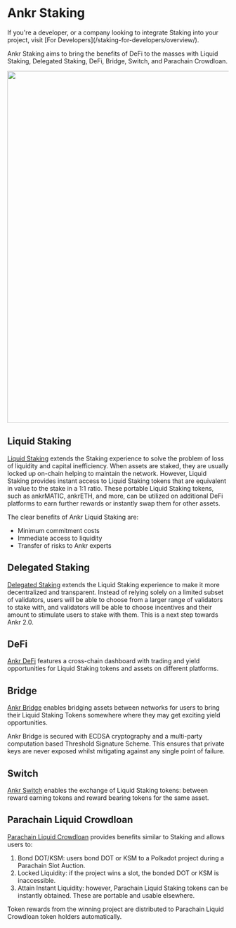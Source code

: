 
# Ankr Staking

<Callout type="tip">
If you're a developer, or a company looking to integrate Staking into your project, visit [For Developers](/staking-for-developers/overview/).
</Callout>

Ankr Staking aims to bring the benefits of DeFi to the masses with Liquid Staking, Delegated Staking, DeFi, Bridge, Switch, and Parachain Crowdloan.
<br/>

<img src="/docs/build/staking.png" class="responsive-pic" width="800" />



## Liquid Staking
[Liquid Staking](/liquid-staking/overview/) extends the Staking experience to solve the problem of loss of liquidity and capital inefficiency.
When assets are staked, they are usually locked up on-chain helping to maintain the network. 
However, Liquid Staking provides instant access to Liquid Staking tokens that are equivalent in value to the stake in a 1:1 ratio. 
These portable Liquid Staking tokens, such as ankrMATIC, ankrETH, and more, can be utilized on additional DeFi platforms to earn further rewards or instantly swap them for other assets.

The clear benefits of Ankr Liquid Staking are: 
* Minimum commitment costs
* Immediate access to liquidity
* Transfer of risks to Ankr experts

## Delegated Staking
[Delegated Staking](/delegated-staking/ankr/overview/) extends the Liquid Staking experience to make it more decentralized and transparent.
Instead of relying solely on a limited subset of validators, users will be able to choose from a larger range of validators to stake with, and validators will be able to choose incentives and their amount to stimulate users to stake with them.
This is a next step towards Ankr 2.0.


## DeFi
[Ankr DeFi](/defi/overview/) features a cross-chain dashboard with trading and yield opportunities for Liquid Staking tokens and assets on different platforms.


## Bridge
[Ankr Bridge](/bridge/overview/) enables bridging assets between networks for users to bring their Liquid Staking Tokens somewhere where they may get exciting yield opportunities.

Ankr Bridge is secured with ECDSA cryptography and a multi-party computation based Threshold Signature Scheme. This ensures that private keys are never exposed whilst mitigating against any single point of failure.


## Switch
[Ankr Switch](/switch/overview/) enables the exchange of Liquid Staking tokens: between reward earning tokens and reward bearing tokens for the same asset.


## Parachain Liquid Crowdloan
[Parachain Liquid Crowdloan](/liquid-crowdloan/overview/) provides benefits similar to Staking and allows users to:
1. Bond DOT/KSM: users bond DOT or KSM to a Polkadot project during a Parachain Slot Auction. 
2. Locked Liquidity: if the project wins a slot, the bonded DOT or KSM is inaccessible.
3. Attain Instant Liquidity: however, Parachain Liquid Staking tokens can be instantly obtained. These are portable and usable elsewhere. 

Token rewards from the winning project are distributed to Parachain Liquid Crowdloan token holders automatically. 